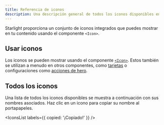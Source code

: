 ```yaml
---
title: Referencia de iconos
description: Una descripción general de todos los iconos disponibles en Starlight.
---
```


Starlight proporciona un conjunto de iconos integrados que puedes mostrar en tu contenido usando el componente `<Icon>`.

## Usar iconos

Los iconos se pueden mostrar usando el componente [`<Icon>`](/es/components/icons/).
Estos también se utilizan a menudo en otros componentes, como [tarjetas](/es/components/cards/) o configuraciones como [acciones de hero](/es/reference/frontmatter/#hero).

## Todos los iconos

Una lista de todos los iconos disponibles se muestra a continuación con sus nombres asociados. Haz clic en un icono para copiar su nombre al portapapeles.


<IconsList labels={{ copied: '¡Copiado!' }} />
